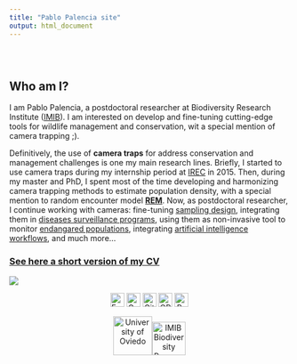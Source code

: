 ```yaml
---
title: "Pablo Palencia site"
output: html_document
---
```


<style type="text/css">
.title {
  display: none;
}

#getting-started img {
  margin-right: 10px;
}

</style>

<div class="row" style="padding-top: 30px;">
<div class="col-sm-6">

# **Who am I?**

I am Pablo Palencia, a postdoctoral researcher at Biodiversity Research Institute ([IMIB](https://imib.csic.es/)). I am interested on develop and fine-tuning cutting-edge tools for wildlife management and conservation, wit a special mention of camera trapping ;). 

Definitively, the use of **camera traps** for address conservation and management challenges is one my main research lines. Briefly, I started to use camera traps during my internship period at [IREC](https://www.irec.es/) in 2015. Then, during my master and PhD, I spent most of the time developing and harmonizing camera trapping methods to estimate population density, with a special mention to random encounter model [**REM**](https://zslpublications.onlinelibrary.wiley.com/doi/full/10.1002/rse2.269). Now, as postdoctoral researcher, I continue working with cameras: fine-tuning [sampling design](https://besjournals.onlinelibrary.wiley.com/doi/full/10.1111/1365-2664.14690), integrating them in [diseases surveillance programs](https://www.sciencedirect.com/science/article/abs/pii/S0034528823003491), using them as non-invasive tool to monitor [endangared populations](https://link.springer.com/article/10.1007/s10344-024-01837-9), integrating [artificial intelligence workflows](https://besjournals.onlinelibrary.wiley.com/doi/full/10.1111/2041-210X.14450), and much more...

</div>
<div class="col-sm-6">

### [See here a short version of my CV ](https://pablopalencia.github.io/web/CVsummary.html)

<a href = "https://pablopalencia.github.io/web/CVsummary.html">
![](images/foto_perfil.jpg)
</a>
</div>

<center>

<a href="mailto:palencia.pablo.m@gmail.com"><img src="icons/Gmail.png" width="25" title="Email me"/></a>
<a href="https://scholar.google.es/citations?user=xiS_3XAAAAAJ&hl=es&oi=sra"><img src="icons/Google Scholar.png" width="25" title="Google Scholar"/></a>
<a href="https://github.com/PabloPalencia"><img src="icons/GitHub.svg" width="25" title="GitHub"/></a>
<a href="https://orcid.org/0000-0002-2928-4241"><img src="icons/ORCID.png" width="25" title="ORCID"/></a>
<a href="https://www.researchgate.net/profile/Pablo-Palencia"><img src="icons/RG.png" width="25" title="ResearchGate"/></a>

</center>

<center>

<a href="https://www.uniovi.es/en/inicio"><img src="icons/uniovi.png" height = 70 title="University of Oviedo"/></a><a href="https://imib.csic.es/"><img src="icons/imib.png" height = 60 title="IMIB Biodiversity Research Institute"/></a>

</center>